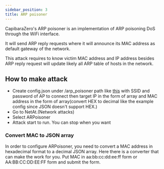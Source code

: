 ```yaml
---
sidebar_position: 3
title: ARP poisoner
---
```



CapibaraZero's ARP poisoner is an implementation of ARP poisoning DoS through the WiFi interface. 

It will send ARP reply requests where it will announce its MAC address as default gateway of the network. 

This attack requires to know victim MAC address and IP address besides ARP reply request will update likely all ARP table of hosts in the network.

## How to make attack

- Create config.json under /arp_poisoner path like [this](/example_config/arp_poisoner/example.json) with SSID and password of AP to connect then target IP in the form of array and MAC address in the form of array(convert HEX to decimal like the example config since JSON doesn't support HEX.)
- Go to NetAt.(Network attacks)
- Select ARPoisoner
- Attack start to run. You can stop when you want


### Convert MAC to JSON array

In order to configure ARPoisoner, you need to convert a MAC address in hexadecimal format to a decimal JSON array. Here there is a converter that can make the work for you. Put MAC in aa:bb:cc:dd:ee:ff form or AA:BB:CC:DD:EE:FF form and submit the form. 

<MacToJson />
